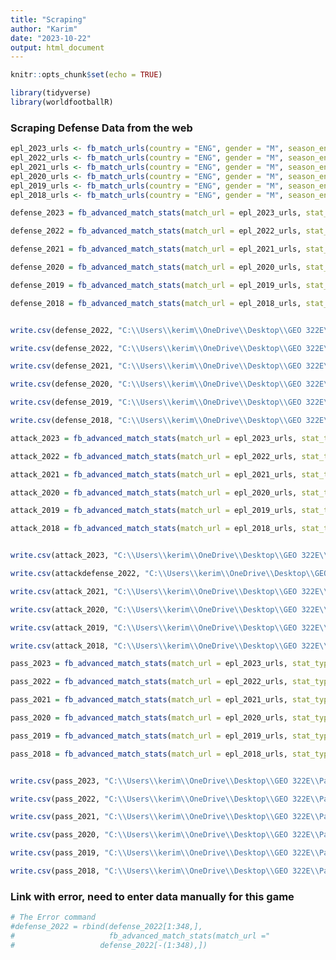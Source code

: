 ---
title: "Scraping"
author: "Karim"
date: "2023-10-22"
output: html_document
---

```{r setup, include=FALSE}
knitr::opts_chunk$set(echo = TRUE)
```

```{r}
library(tidyverse)
library(worldfootballR)
```

### Scraping Defense Data from the web

```{r cache = TRUE}
epl_2023_urls <- fb_match_urls(country = "ENG", gender = "M", season_end_year = 2023, tier="1st")
epl_2022_urls <- fb_match_urls(country = "ENG", gender = "M", season_end_year = 2022, tier="1st")
epl_2021_urls <- fb_match_urls(country = "ENG", gender = "M", season_end_year = 2021, tier="1st")
epl_2020_urls <- fb_match_urls(country = "ENG", gender = "M", season_end_year = 2020, tier="1st")
epl_2019_urls <- fb_match_urls(country = "ENG", gender = "M", season_end_year = 2019, tier="1st")
epl_2018_urls <- fb_match_urls(country = "ENG", gender = "M", season_end_year = 2018, tier="1st")
```

```{r cache = TRUE}
defense_2023 = fb_advanced_match_stats(match_url = epl_2023_urls, stat_type = "defense", team_or_player = "team")

defense_2022 = fb_advanced_match_stats(match_url = epl_2022_urls, stat_type = "defense", team_or_player = "team")

defense_2021 = fb_advanced_match_stats(match_url = epl_2021_urls, stat_type = "defense", team_or_player = "team")

defense_2020 = fb_advanced_match_stats(match_url = epl_2020_urls, stat_type = "defense", team_or_player = "team")

defense_2019 = fb_advanced_match_stats(match_url = epl_2019_urls, stat_type = "defense", team_or_player = "team")

defense_2018 = fb_advanced_match_stats(match_url = epl_2018_urls, stat_type = "defense", team_or_player = "team")


write.csv(defense_2022, "C:\\Users\\kerim\\OneDrive\\Desktop\\GEO 322E\\R Modules\\Paper Analysis\\Def2023.csv", row.names=TRUE)

write.csv(defense_2022, "C:\\Users\\kerim\\OneDrive\\Desktop\\GEO 322E\\R Modules\\Paper Analysis\\Def2022.csv", row.names=TRUE)

write.csv(defense_2021, "C:\\Users\\kerim\\OneDrive\\Desktop\\GEO 322E\\R Modules\\Paper Analysis\\Def2021.csv", row.names=TRUE)

write.csv(defense_2020, "C:\\Users\\kerim\\OneDrive\\Desktop\\GEO 322E\\R Modules\\Paper Analysis\\Def2020.csv", row.names=TRUE)

write.csv(defense_2019, "C:\\Users\\kerim\\OneDrive\\Desktop\\GEO 322E\\R Modules\\Paper Analysis\\Def2019.csv", row.names=TRUE)

write.csv(defense_2018, "C:\\Users\\kerim\\OneDrive\\Desktop\\GEO 322E\\R Modules\\Paper Analysis\\Def2018.csv", row.names=TRUE)
```

```{r, cache = TRUE}
attack_2023 = fb_advanced_match_stats(match_url = epl_2023_urls, stat_type = "summary", team_or_player = "team")

attack_2022 = fb_advanced_match_stats(match_url = epl_2022_urls, stat_type = "summary", team_or_player = "team")

attack_2021 = fb_advanced_match_stats(match_url = epl_2021_urls, stat_type = "summary", team_or_player = "team")

attack_2020 = fb_advanced_match_stats(match_url = epl_2020_urls, stat_type = "summary", team_or_player = "team")

attack_2019 = fb_advanced_match_stats(match_url = epl_2019_urls, stat_type = "summary", team_or_player = "team")

attack_2018 = fb_advanced_match_stats(match_url = epl_2018_urls, stat_type = "summary", team_or_player = "team")


write.csv(attack_2023, "C:\\Users\\kerim\\OneDrive\\Desktop\\GEO 322E\\Paper Analysis\\Att2023.csv", row.names=TRUE)

write.csv(attackdefense_2022, "C:\\Users\\kerim\\OneDrive\\Desktop\\GEO 322E\\Paper Analysis\\Att2022.csv", row.names=TRUE)

write.csv(attack_2021, "C:\\Users\\kerim\\OneDrive\\Desktop\\GEO 322E\\Paper Analysis\\Att2021.csv", row.names=TRUE)

write.csv(attack_2020, "C:\\Users\\kerim\\OneDrive\\Desktop\\GEO 322E\\Paper Analysis\\Att2020.csv", row.names=TRUE)

write.csv(attack_2019, "C:\\Users\\kerim\\OneDrive\\Desktop\\GEO 322E\\Paper Analysis\\Att2019.csv", row.names=TRUE)

write.csv(attack_2018, "C:\\Users\\kerim\\OneDrive\\Desktop\\GEO 322E\\Paper Analysis\\Att2018.csv", row.names=TRUE)
```

```{r, cache = TRUE}
pass_2023 = fb_advanced_match_stats(match_url = epl_2023_urls, stat_type = "passing", team_or_player = "team")

pass_2022 = fb_advanced_match_stats(match_url = epl_2022_urls, stat_type = "passing", team_or_player = "team")

pass_2021 = fb_advanced_match_stats(match_url = epl_2021_urls, stat_type = "passing", team_or_player = "team")

pass_2020 = fb_advanced_match_stats(match_url = epl_2020_urls, stat_type = "passing", team_or_player = "team")

pass_2019 = fb_advanced_match_stats(match_url = epl_2019_urls, stat_type = "passing", team_or_player = "team")

pass_2018 = fb_advanced_match_stats(match_url = epl_2018_urls, stat_type = "passing", team_or_player = "team")


write.csv(pass_2023, "C:\\Users\\kerim\\OneDrive\\Desktop\\GEO 322E\\Paper Analysis\\Pas2023.csv", row.names=TRUE)

write.csv(pass_2022, "C:\\Users\\kerim\\OneDrive\\Desktop\\GEO 322E\\Paper Analysis\\Pas2022.csv", row.names=TRUE)

write.csv(pass_2021, "C:\\Users\\kerim\\OneDrive\\Desktop\\GEO 322E\\Paper Analysis\\Pas2021.csv", row.names=TRUE)

write.csv(pass_2020, "C:\\Users\\kerim\\OneDrive\\Desktop\\GEO 322E\\Paper Analysis\\Pas2020.csv", row.names=TRUE)

write.csv(pass_2019, "C:\\Users\\kerim\\OneDrive\\Desktop\\GEO 322E\\Paper Analysis\\Pas2019.csv", row.names=TRUE)

write.csv(pass_2018, "C:\\Users\\kerim\\OneDrive\\Desktop\\GEO 322E\\Paper Analysis\\Pas2018.csv", row.names=TRUE)
```

### Link with error, need to enter data manually for this game
```{r}
# The Error command
#defense_2022 = rbind(defense_2022[1:348,],
#                     fb_advanced_match_stats(match_url ="                                     #https://fbref.com/en/matches/ac4560d6/Tottenham-Hotspur-Crystal-Palace-December-26-2021-Premier-#League", stat_type = "defense", team_or_player = "team"),
#                   defense_2022[-(1:348),])
```